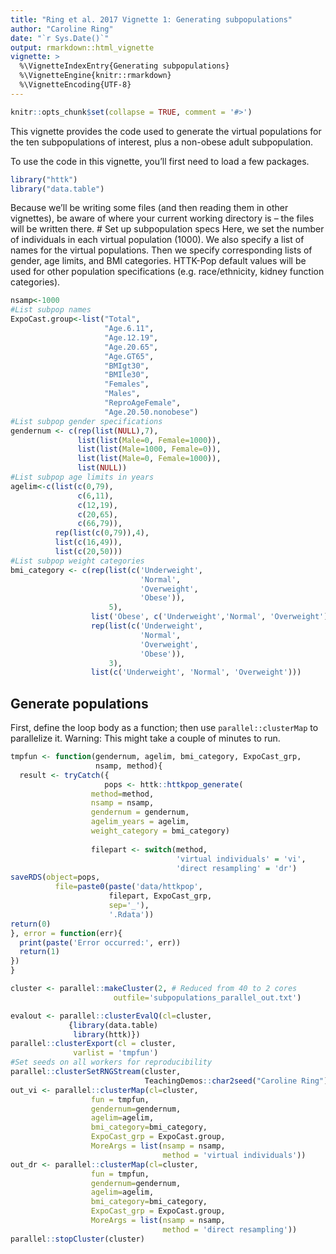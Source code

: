 ```yaml
---
title: "Ring et al. 2017 Vignette 1: Generating subpopulations"
author: "Caroline Ring"
date: "`r Sys.Date()`"
output: rmarkdown::html_vignette
vignette: >
  %\VignetteIndexEntry{Generating subpopulations}
  %\VignetteEngine{knitr::rmarkdown}
  %\VignetteEncoding{UTF-8}
---
```


```r
knitr::opts_chunk$set(collapse = TRUE, comment = '#>')
```
This vignette provides the code used to generate the virtual populations for the ten subpopulations of interest, plus a non-obese adult subpopulation.

To use the code in this vignette, you'll first need to load a few packages.
```r
library("httk")
library("data.table")
```

Because we'll be writing some files (and then reading them in other vignettes),
be aware of where your current working directory is -- the files will be written there.
# Set up subpopulation specs
Here, we set the number of individuals in each virtual population (1000). We also specify a list of names for the virtual populations. Then we specify corresponding lists of gender, age limits, and BMI categories. HTTK-Pop default values will be used for other population specifications (e.g. race/ethnicity, kidney function categories).
```r
nsamp<-1000
#List subpop names
ExpoCast.group<-list("Total",
                     "Age.6.11",
                     "Age.12.19",
                     "Age.20.65",
                     "Age.GT65",
                     "BMIgt30",
                     "BMIle30",
                     "Females",
                     "Males",
                     "ReproAgeFemale",
                     "Age.20.50.nonobese")
#List subpop gender specifications
gendernum <- c(rep(list(NULL),7), 
               list(list(Male=0, Female=1000)), 
               list(list(Male=1000, Female=0)), 
               list(list(Male=0, Female=1000)), 
               list(NULL))
#List subpop age limits in years
agelim<-c(list(c(0,79),
               c(6,11),
               c(12,19),
               c(20,65),
               c(66,79)),
          rep(list(c(0,79)),4),
          list(c(16,49)),
          list(c(20,50)))
#List subpop weight categories
bmi_category <- c(rep(list(c('Underweight', 
                             'Normal',
                             'Overweight',
                             'Obese')),
                      5),
                  list('Obese', c('Underweight','Normal', 'Overweight')),
                  rep(list(c('Underweight', 
                             'Normal',
                             'Overweight',
                             'Obese')),
                      3),
                  list(c('Underweight', 'Normal', 'Overweight')))
```

## Generate populations
First, define the loop body as a function; then use `parallel::clusterMap` to parallelize it. Warning: This might take a couple of minutes to run.
```r
tmpfun <- function(gendernum, agelim, bmi_category, ExpoCast_grp,
                   nsamp, method){
  result <- tryCatch({
                     pops <- httk::httkpop_generate(
                  method=method,
                  nsamp = nsamp,
                  gendernum = gendernum,
                  agelim_years = agelim,
                  weight_category = bmi_category)
                  
                  filepart <- switch(method,
                                     'virtual individuals' = 'vi',
                                     'direct resampling' = 'dr')
saveRDS(object=pops,
          file=paste0(paste('data/httkpop',
                      filepart, ExpoCast_grp, 
                      sep='_'),
                      '.Rdata'))
return(0)
}, error = function(err){
  print(paste('Error occurred:', err))
  return(1)
})
}

cluster <- parallel::makeCluster(2, # Reduced from 40 to 2 cores 
                       outfile='subpopulations_parallel_out.txt')

evalout <- parallel::clusterEvalQ(cl=cluster,
             {library(data.table)
              library(httk)})
parallel::clusterExport(cl = cluster,
              varlist = 'tmpfun')
#Set seeds on all workers for reproducibility
parallel::clusterSetRNGStream(cluster, 
                              TeachingDemos::char2seed("Caroline Ring"))
out_vi <- parallel::clusterMap(cl=cluster,
                  fun = tmpfun,
                  gendernum=gendernum,
                  agelim=agelim,
                  bmi_category=bmi_category,
                  ExpoCast_grp = ExpoCast.group,
                  MoreArgs = list(nsamp = nsamp,
                                  method = 'virtual individuals'))
out_dr <- parallel::clusterMap(cl=cluster,
                  fun = tmpfun,
                  gendernum=gendernum,
                  agelim=agelim,
                  bmi_category=bmi_category,
                  ExpoCast_grp = ExpoCast.group,
                  MoreArgs = list(nsamp = nsamp,
                                  method = 'direct resampling'))
parallel::stopCluster(cluster)
```